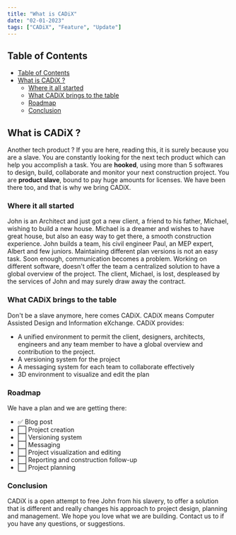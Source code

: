 ```yaml
---
title: "What is CADiX"
date: "02-01-2023"
tags: ["CADiX", "Feature", "Update"]
---
```


<CustomImage src="https://raw.githubusercontent.com/monkeyK1n9/Cadix_Blogs/main/images/intro-cadix.jpeg" alt="intro-image" />

## Table of Contents
- [Table of Contents](#table-of-contents)
- [What is CADiX ?](#what-is-cadix)
    - [Where it all started](#where-it-all-started)
    - [What CADiX brings to the table](#what-cadix-brings-to-the-table)
    - [Roadmap](#roadmap)
    - [Conclusion](#Conclusion)

## What is CADiX ?

Another tech product ? If you are here, reading this, it is surely because you are a slave.
You are constantly looking for the next tech product which can help you accomplish a task.
You are **hooked**, using more than 5 softwares to design, build, collaborate and monitor your next construction project.
You are **product slave**, bound to pay huge amounts for licenses.
We have been there too, and that is why we bring CADiX.

### Where it all started
John is an Architect and just got a new client, a friend to his father, Michael, wishing to build a new house.
Michael is a dreamer and wishes to have great house, but also an easy way to get there, a smooth construction
experience. John builds a team, his civil engineer Paul, an MEP expert, Albert and few juniors.
Maintaining different plan versions is not an easy task. Soon enough, communication becomes a problem. Working on different software,
doesn't offer the team a centralized solution to have a global overview of the project.
The client, Michael, is lost, despleased by the services of John and may surely draw away the contract.

### What CADiX brings to the table

Don't be a slave anymore, here comes CADiX. CADiX means Computer Assisted Design and Information eXchange. CADiX provides:
- A unified environment to permit the client, designers, architects, engineers and any team member to have
a global overview and contribution to the project.
- A versioning system for the project
- A messaging system for each team to collaborate effectively
- 3D environment to visualize and edit the plan

### Roadmap

We have a plan and we are getting there:
- ✅ Blog post
- ⬜️ Project creation
- ⬜️ Versioning system
- ⬜️ Messaging
- ⬜️ Project visualization and editing
- ⬜️ Reporting and construction follow-up
- ⬜️ Project planning

### Conclusion

CADiX is a open attempt to free John from his slavery, to offer a solution that is different and really changes
his approach to project design, planning and management. We hope you love what we are building. Contact us to
if you have any questions, or suggestions.
